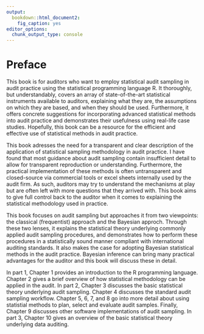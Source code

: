 ```yaml
---
output:
  bookdown::html_document2:
    fig_caption: yes
editor_options:
  chunk_output_type: console
---
```


Preface {-}
========

This book is for auditors who want to employ statistical audit sampling in audit
practice using the statistical programming language R. It thoroughly, but
understandably, covers an array of state-of-the-art statistical instruments
available to auditors, explaining what they are, the assumptions on which they
are based, and when they should be used. Furthermore, it offers concrete
suggestions for incorporating advanced statistical methods into audit practice
and demonstrates their usefulness using real-life case studies. Hopefully, this
book can be a resource for the efficient and effective use of statistical
methods in audit practice.

This book adresses the need for a transparent and clear description of the
application of statistical sampling methodology in audit practice. I have found
that most guidance about audit sampling contain insufficient detail to allow for
transparent reproduction or understanding. Furthermore, the practical
implementation of these methods is often untransparent and closed-source via
commercial tools or excel sheets internally used by the audit firm. As such,
auditors may try to understand the mechanisms at play but are often left with
more questions that they arrived with. This book aims to give full control back
to the auditor when it comes to explaining the statistical methodology used
in practice.

This book focuses on audit sampling but approaches it from two viewpoints: the
classical (frequentist) approach and the Bayesian approch. Through these two
lenses, it explains the statistical theory underlying commonly applied audit
sampling procedures, and demonstrates how to perform these procedures in a
statistically sound manner compliant with international auditing standards.
It also makes the case for adopting Bayesian statistical methods in the audit
practice. Bayesian inference can bring many practical advantages for the auditor
and this book will discuss these in detail.

In part 1, Chapter 1 provides an introduction to the R programming language.
Chapter 2 gives a brief overview of how statistical methodology can be applied
in the audit. In part 2, Chapter 3 discusses the basic statistical theory
underlying audit sampling. Chapter 4 discusses the standard audit sampling
workflow. Chapter 5, 6, 7, and 8 go into more detail about using statistial
methods to plan, select and evaluate audit samples. Finally, Chapter 9 discusses
other software implementations of audit sampling. In part 3, Chapter 10
gives an overview of the basic statistical theory underlying data auditing.
